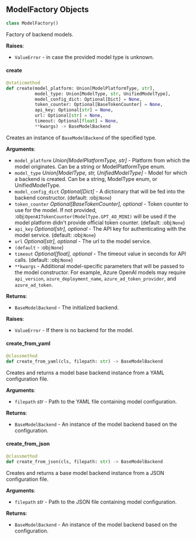 <a id="camel.models.model_factory"></a>

<a id="camel.models.model_factory.ModelFactory"></a>

## ModelFactory Objects

```python
class ModelFactory()
```

Factory of backend models.

**Raises**:

- `ValueError` - in case the provided model type is unknown.

<a id="camel.models.model_factory.ModelFactory.create"></a>

#### create

```python
@staticmethod
def create(model_platform: Union[ModelPlatformType, str],
           model_type: Union[ModelType, str, UnifiedModelType],
           model_config_dict: Optional[Dict] = None,
           token_counter: Optional[BaseTokenCounter] = None,
           api_key: Optional[str] = None,
           url: Optional[str] = None,
           timeout: Optional[float] = None,
           **kwargs) -> BaseModelBackend
```

Creates an instance of `BaseModelBackend` of the specified type.

**Arguments**:

- `model_platform` _Union[ModelPlatformType, str]_ - Platform from
  which the model originates. Can be a string or
  ModelPlatformType enum.
- `model_type` _Union[ModelType, str, UnifiedModelType]_ - Model for
  which a backend is created. Can be a string, ModelType enum, or
  UnifiedModelType.
- `model_config_dict` _Optional[Dict]_ - A dictionary that will be fed
  into the backend constructor. (default: :obj:`None`)
- `token_counter` _Optional[BaseTokenCounter], optional_ - Token
  counter to use for the model. If not provided,
  :obj:`OpenAITokenCounter(ModelType.GPT_4O_MINI)`
  will be used if the model platform didn't provide official
  token counter. (default: :obj:`None`)
- `api_key` _Optional[str], optional_ - The API key for authenticating
  with the model service. (default: :obj:`None`)
- `url` _Optional[str], optional_ - The url to the model service.
- `(default` - :obj:`None`)
- `timeout` _Optional[float], optional_ - The timeout value in seconds
  for API calls. (default: :obj:`None`)
- `**kwargs` - Additional model-specific parameters that will be passed
  to the model constructor. For example, Azure OpenAI models may
  require `api_version`, `azure_deployment_name`,
  `azure_ad_token_provider`, and `azure_ad_token`.
  

**Returns**:

- `BaseModelBackend` - The initialized backend.
  

**Raises**:

- `ValueError` - If there is no backend for the model.

<a id="camel.models.model_factory.ModelFactory.create_from_yaml"></a>

#### create\_from\_yaml

```python
@classmethod
def create_from_yaml(cls, filepath: str) -> BaseModelBackend
```

Creates and returns a model base backend instance
from a YAML configuration file.

**Arguments**:

- `filepath` _str_ - Path to the YAML file containing model
  configuration.
  

**Returns**:

- `BaseModelBackend` - An instance of the model backend based on the
  configuration.

<a id="camel.models.model_factory.ModelFactory.create_from_json"></a>

#### create\_from\_json

```python
@classmethod
def create_from_json(cls, filepath: str) -> BaseModelBackend
```

Creates and returns a base model backend instance
from a JSON configuration file.

**Arguments**:

- `filepath` _str_ - Path to the JSON file containing model
  configuration.
  

**Returns**:

- `BaseModelBackend` - An instance of the model backend based on the
  configuration.

